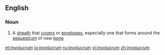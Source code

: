 ==English==

===Noun===
{{en-noun|involucra}}

# A [[sheath]] that [[cover]]s or [[envelope]]s, especially one that forms around the [[sequestrum]] of new [[bone]]

[[et:involucrum]]
[[io:involucrum]]
[[ru:involucrum]]
[[vi:involucrum]]
[[zh:involucrum]]